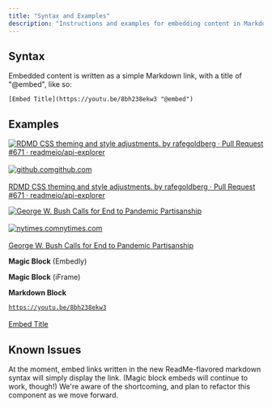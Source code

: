 ```yaml
---
title: "Syntax and Examples"
description: "Instructions and examples for embedding content in Markdown"
---
```

## Syntax

Embedded content is written as a simple Markdown link, with a title of "@embed", like so:

```
[Embed Title](https://youtu.be/8bh238ekw3 "@embed")

```

## Examples

[<img className="block" src="https://avatars2.githubusercontent.com/u/6878153?s=400&v=4" alt="RDMD CSS theming and style adjustments. by rafegoldberg · Pull Request #671 · readmeio/api-explorer" />\
\
<img className="block" src="images/github_com/_favicon.ico" alt="github.com" />github.com\
\
RDMD CSS theming and style adjustments. by rafegoldberg · Pull Request #671 · readmeio/api-explorer](https://github.com/readmeio/api-explorer/pull/671)

[<img className="block" src="images/static01_nyt_com/_images_2020_05_02_world_02dc_virus_bush_2_merlin_171999921_e857a690_fb9b_462d_a20c_28c8161107c9_facebookJumbo.jpg" alt="George W. Bush Calls for End to Pandemic Partisanship" />\
\
<img className="block" src="images/www_nytimes_com/_vi_assets_static_assets_favicon_4bf96cb6a1093748bf5b3c429accb9b4.ico" alt="nytimes.com" />nytimes.com\
\
George W. Bush Calls for End to Pandemic Partisanship](https://www.nytimes.com/2020/05/03/us/politics/george-w-bush-coronavirus-unity.html)

**Magic Block** (Embedly)  

**Magic Block** (iFrame)  

**Markdown Block**  

[`https://youtu.be/8bh238ekw3`\
\
Embed Title](https://youtu.be/8bh238ekw3)

## Known Issues

At the moment, embed links written in the new ReadMe-flavored markdown syntax will simply display the link. (Magic block embeds will continue to work, though!) We're aware of the shortcoming, and plan to refactor this component as we move forward.

